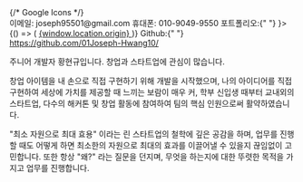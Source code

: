 
<head>
  {/* Google Icons */}
  <link
    rel="stylesheet"
    href="https://fonts.googleapis.com/css2?family=Material+Symbols+Rounded:opsz,wght,FILL,GRAD@20..48,100..700,0..1,-50..200"
  />
</head>

<div className="info-entry">
  <span>이메일: joseph95501@gmail.com</span>
  <span>휴대폰: 010-9049-9550</span>
  <span>
    포트폴리오:{" "}
    <BrowserOnly fallback={<Spinner fill />}>
      {() => (
        <a href={window.location.origin} target="_blank" rel="noreferrer">
          {window.location.origin}
        </a>
      )}
    </BrowserOnly>
  </span>
  <span>
    Github:{" "}
    <a
      href="https://github.com/01Joseph-Hwang10/"
      target="_blank"
      rel="noreferrer"
    >
      https://github.com/01Joseph-Hwang10/
    </a>
  </span>
</div>

주니어 개발자 황현규입니다. 창업과 스타트업에 관심이 많습니다.

창업 아이템을 내 손으로 직접 구현하기 위해 개발을 시작했으며, 나의
아이디어를 직접 구현하여 세상에 가치를 제공할 때 느끼는 보람이 매우 커,
학부 신입생 때부터 교내외의 스타트업, 다수의 해커톤 및 창업 활동에
참여하여 팀의 핵심 인원으로써 활약하였습니다.

"최소 자원으로 최대 효용" 이라는 린 스타트업의 철학에 깊은
공감을 하며, 업무를 진행할 때도 어떻게 하면 최소한의 자원으로 최대의
효과를 이끌어낼 수 있을지 끊임없이 고민합니다. 또한 항상 "왜?"
라는 질문을 던지며, 무엇을 하는지에 대한 뚜렷한 목적을 가지고 업무를
진행합니다.

<MeInANutshellItems mode="desktop" />
